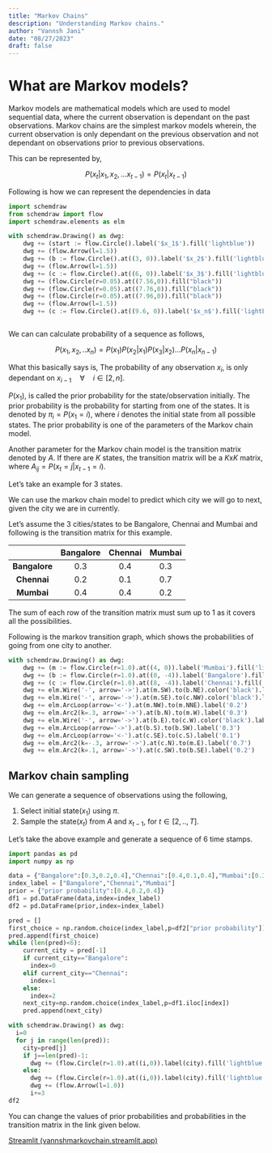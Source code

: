 ```yaml
---
title: "Markov Chains"
description: "Understanding Markov chains."
author: "Vannsh Jani"
date: "08/27/2023"
draft: false
---
```


# What are Markov models?

Markov models are mathematical models which are used to model sequential data, where the current observation is dependant on the past observations. Markov chains are the simplest markov models wherein, the current observation is only dependant on the previous observation and not dependant on observations prior to previous observations.

This can be represented by,

$$
P(x_t|x_1,x_2,...x_{t-1})=P(x_t|x_{t-1})
$$

Following is how we can represent the dependencies in data

```python
import schemdraw
from schemdraw import flow
import schemdraw.elements as elm

with schemdraw.Drawing() as dwg:
    dwg += (start := flow.Circle().label('$x_1$').fill('lightblue'))
    dwg += (flow.Arrow(l=1.5))
    dwg += (b := flow.Circle().at((3, 0)).label('$x_2$').fill('lightblue'))
    dwg += (flow.Arrow(l=1.5))
    dwg += (c := flow.Circle().at((6, 0)).label('$x_3$').fill('lightblue'))
    dwg += (flow.Circle(r=0.05).at((7.56,0)).fill("black"))
    dwg += (flow.Circle(r=0.05).at((7.76,0)).fill("black"))
    dwg += (flow.Circle(r=0.05).at((7.96,0)).fill("black"))
    dwg += (flow.Arrow(l=1.5))
    dwg += (c := flow.Circle().at((9.6, 0)).label('$x_n$').fill('lightblue'))



```

We can can calculate probability of a sequence as follows,

$$
P(x_1,x_2,..x_n)=P(x_1)P(x_2|x_1)P(x_3|x_2)...P(x_n|x_{n-1})
$$

What this basically says is, The probability of any observation $x_i$, is only dependant on $x_{i-1} \quad \forall \quad i \in [2,n]$.

$P(x_1)$, is called the prior probability for the state/observation initially. The prior probability is the probability for starting from one of the states. It is denoted by $\pi_i=P(x_1=i)$, where $i$ denotes the initial state from all possible states. The prior probability is one of the parameters of the Markov chain model.

Another parameter for the Markov chain model is the transition matrix denoted by $A$. If there are $K$ states, the transition matrix will be a $K$x$K$ matrix, where $A_{ij}=P(x_t=j|x_{t-1}=i)$.

Let's take an example for 3 states.

We can use the markov chain model to predict which city we will go to next, given the city we are in currently.

Let's assume the 3 cities/states to be Bangalore, Chennai and Mumbai and following is the transition matrix for this example.

|               | Bangalore | Chennai | Mumbai |
|:-------------:|:---------:|:-------:|:------:|
| **Bangalore** |    0.3    |   0.4   |  0.3   |
|  **Chennai**  |    0.2    |   0.1   |  0.7   |
|  **Mumbai**   |    0.4    |   0.4   |  0.2   |

The sum of each row of the transition matrix must sum up to 1 as it covers all the possibilities.

Following is the markov transition graph, which shows the probabilities of going from one city to another.

```python
with schemdraw.Drawing() as dwg:
    dwg += (m := flow.Circle(r=1.0).at((4, 0)).label('Mumbai').fill('lightblue'))
    dwg += (b := flow.Circle(r=1.0).at((0, -4)).label('Bangalore').fill('lightblue'))
    dwg += (c := flow.Circle(r=1.0).at((8, -4)).label('Chennai').fill('lightblue'))
    dwg += elm.Wire('-', arrow='->').at(m.SW).to(b.NE).color('black').label('0.4')
    dwg += elm.Wire('-', arrow='->').at(m.SE).to(c.NW).color('black').label('0.4')
    dwg += elm.ArcLoop(arrow='<-').at(m.NW).to(m.NNE).label('0.2')
    dwg += elm.Arc2(k=.3, arrow='->').at(b.N).to(m.W).label('0.3')
    dwg += elm.Wire('-', arrow='->').at(b.E).to(c.W).color('black').label('0.4')
    dwg += elm.ArcLoop(arrow='->').at(b.S).to(b.SW).label('0.3')
    dwg += elm.ArcLoop(arrow='<-').at(c.SE).to(c.S).label('0.1')
    dwg += elm.Arc2(k=-.3, arrow='->').at(c.N).to(m.E).label('0.7')
    dwg += elm.Arc2(k=.1, arrow='->').at(c.SW).to(b.SE).label('0.2')
```

## Markov chain sampling

We can generate a sequence of observations using the following,

1.  Select initial state$(x_1)$ using $\pi$.
2.  Sample the state$(x_t)$ from $A$ and $x_{t-1}$, for $t \in[2,..,T]$.

Let's take the above example and generate a sequence of 6 time stamps.

```python
import pandas as pd
import numpy as np

data = {"Bangalore":[0.3,0.2,0.4],"Chennai":[0.4,0.1,0.4],"Mumbai":[0.3,0.7,0.2]}
index_label = ["Bangalore","Chennai","Mumbai"]
prior = {"prior probability":[0.4,0.2,0.4]}
df1 = pd.DataFrame(data,index=index_label)
df2 = pd.DataFrame(prior,index=index_label)

pred = []
first_choice = np.random.choice(index_label,p=df2["prior probability"])
pred.append(first_choice)
while (len(pred)<6):
    current_city = pred[-1]
    if current_city=="Bangalore":
      index=0
    elif current_city=="Chennai":
      index=1
    else:
      index=2
    next_city=np.random.choice(index_label,p=df1.iloc[index])
    pred.append(next_city)

with schemdraw.Drawing() as dwg:
  i=0
  for j in range(len(pred)):
    city=pred[j]
    if j==len(pred)-1:
      dwg += (flow.Circle(r=1.0).at((i,0)).label(city).fill('lightblue'))
    else:
      dwg += (flow.Circle(r=1.0).at((i,0)).label(city).fill('lightblue'))
      dwg += (flow.Arrow(l=1.0))
      i+=3
df2
```

You can change the values of prior probabilities and probabilities in the transition matrix in the link given below.

[Streamlit (vannshmarkovchain.streamlit.app)](https://vannshmarkovchain.streamlit.app/)
